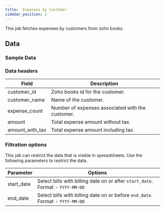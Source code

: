 ```yaml
---
title:  Expenses by Customer 
sidebar_position: 2
---
```


This job fetches expenses by customers from zoho books.

<AddJob
  template="gsheet_zoho_books_db_get_expenses_by_customer"
/>

## Data

### Sample Data

<Gsheet
  src="https://docs.google.com/spreadsheets/d/1-gX-uq5YrTW-6gQJYM-mNXitEOfJLTiQCvPtV8CR1Yc/edit#gid=1969320762"
/>

### Data headers

| Field               | Description                                           |
|---------------------|-------------------------------------------------------|
| customer_id         | Zoho books id for the customer.                   |
| customer_name       | Name of the customer.                                 |
| expense_count       | Number of expenses associated with the customer.      |
| amount              | Total expense amount without tax.                     |
| amount_with_tax     | Total expense amount including tax.                   |


### Filtration options

This job can restrict the data that is visible in spreadsheets. Use the following parameters to restrict the data.

| Parameter | Options |
|----|----|
| start_date | Select bills with billing date on or after `start_date`. Format - `YYYY-MM-DD` |
| end_date | Select bills with billing date on or before `end_date`. Format - `YYYY-MM-DD` |


<!---
## Others

### Similar jobs

Similar sort of data can be achieved by using get accounting transaction job and filtering it by invoice type. 

### Reports that use this job

Here are some of the report templates that use this job: 
-->